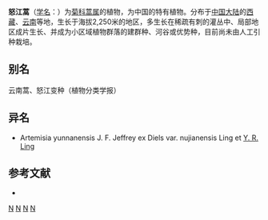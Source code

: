 {{Speciesbox
| taxon = Artemisia nujiangensis
| binomial_authority = (Ling et [[凌元洁|Y. R. Ling]]) [[凌元洁|Y. R. Ling]]
}}

'''怒江蒿'''（[[学名|学名]]：{{lang|la|''Artemisia nujiangensis''}}）为[[菊科|菊科]][[蒿属|蒿属]]的植物，为中国的特有植物。分布于[[中国大陆|中国大陆]]的[[西藏|西藏]]、[[云南|云南]]等地，生长于海拔2,250米的地区，多生长在稀疏有刺的灌丛中、局部地区成片生长、并成为小区域植物群落的建群种、河谷或优势种，目前尚未由人工引种栽培。

== 别名 ==
云南蒿、怒江变种（植物分类学报）

== 异名 ==
* Artemisia yunnanensis J. F. Jeffrey ex Diels var. nujianensis Ling et [[凌元洁|Y. R. Ling]]

== 参考文献 ==
<div class="references-small">
* {{cite web| url =http://www.bioinfo.cn/db05/KmzwSpecies.php?action=view&id=3872| title =怒江蒿| work =《中国高等植物数据库全库》| publisher =中国科学院微生物研究所| author =昆明植物研究所| accessdate =2009-02-24| deadurl =yes| archiveurl =https://web.archive.org/web/20160305071018/http://www.bioinfo.cn/db05/KmzwSpecies.php?action=view&id=3872| archivedate =2016-03-05}}
</div>

{{Taxonbar}}
[[Category:蒿属|N]]
[[Category:中国特有植物|N]]
[[Category:西藏植物|N]]
[[Category:云南植物|N]]